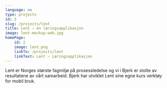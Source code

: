 ```yaml
---
language: no
type: projects
id: 2
slug: /projects/lent
title: Lent – en læringsapplikasjon
image: lent-mockup-web.jpg
homePage:
    id: 2
    image: lent.png
    linkTo: /projects/lent
    linkText: Lent – Læringsapplikasjon
---
```


Lent er Norges største fagmiljø på prosessledelse og vi i Bjerk er
stolte av resultatene av vårt samarbeid. Bjerk har utviklet Lent sine
egne kurs verktøy for mobil bruk.